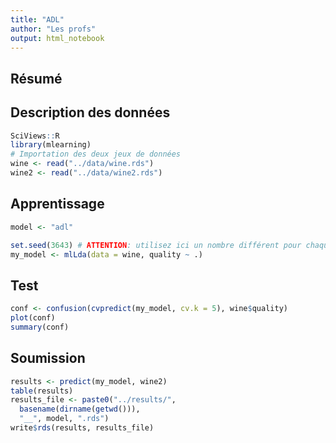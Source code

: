 ```yaml
---
title: "ADL"
author: "Les profs"
output: html_notebook
---
```


<!-- Voici un exemple de modèle pour relever le challenge "wine". Copier ce document sous le nom de votre propre modèle, éditez-le, développez votre modèle et soumettez vos résultats (voir README.md). Bonnes chances ! -->

## Résumé

<!-- Décrivez ici dans les grandes lignes (5-10 max), les options mises en œuvre dans votre modèle pour en augmenter les performances. -->

## Description des données

```r
SciViews::R
library(mlearning)
# Importation des deux jeux de données
wine <- read("../data/wine.rds")
wine2 <- read("../data/wine2.rds")
```

<!-- Effectuez ici les statistiques descriptives qui vous sont nécessaires pour appréhender les données, sans toutefois vous éterniser trop dessus (20min max). -->

## Apprentissage

<!-- Donner un nom à votre modèle ici -->

```r
model <- "adl"
```

<!-- Placez ici le code en phase d'apprentissage et commentez-le brièvement. -->

```r
set.seed(3643) # ATTENTION: utilisez ici un nombre différent pour chaque modèle!
my_model <- mlLda(data = wine, quality ~ .)
```

## Test

<!-- Placez ici le code concernant à la phase de test des performances de votre modèle avec un bref commentaire. -->

```r
conf <- confusion(cvpredict(my_model, cv.k = 5), wine$quality)
plot(conf)
summary(conf)
```

## Soumission

<!-- Déployez votre modèle sur `wine2` et enregistrez votre classification dans `results/repos__modele.rds` avec un code similaire à celui ci-dessous. Ensuite soumettez vos résultats dans l'app shiny <https://sdd.umons.ac.be/C03Sa_challenge> -->

```r
results <- predict(my_model, wine2)
table(results)
results_file <- paste0("../results/",
  basename(dirname(getwd())),
  "__", model, ".rds")
write$rds(results, results_file)
```
